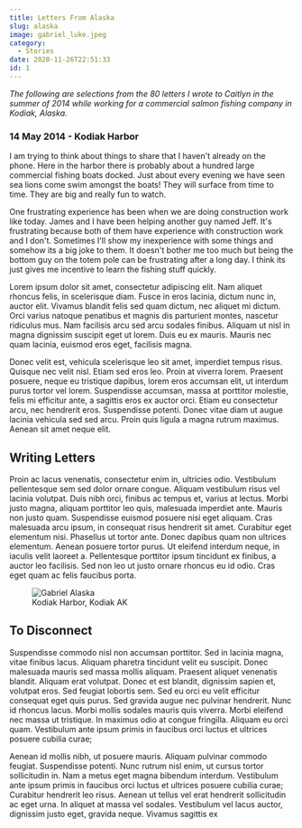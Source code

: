 ```yaml
---
title: Letters From Alaska
slug: alaska
image: gabriel_luke.jpeg
category: 
  - Stories
date: 2020-11-26T22:51:33
id: 1
---
```


_The following are selections from the 80 letters I wrote to Caitlyn in the summer of 2014 while working for a commercial salmon fishing company in Kodiak, Alaska._

### 14 May 2014 - Kodiak Harbor

I am trying to think about things to share that I haven't already on the phone. Here in the harbor there is probably about a hundred large commercial fishing boats docked. Just about every evening we have seen sea lions come swim amongst the boats! They will surface from time to time. They are big and really fun to watch.

One frustrating experience has been when we are doing construction work like today. James and I have been helping another guy named Jeff. It's frustrating because both of them have experience with construction work and I don't. Sometimes I'll show my inexperience with some things and somehow its a big joke to them. It doesn't bother me too much but being the bottom guy on the totem pole can be frustrating after a long day. I think its just gives me incentive to learn the fishing stuff quickly.

Lorem ipsum dolor sit amet, consectetur adipiscing elit. Nam aliquet rhoncus felis, in scelerisque diam. Fusce in eros lacinia, dictum nunc in, auctor elit. Vivamus blandit felis sed quam dictum, nec aliquet mi dictum. Orci varius natoque penatibus et magnis dis parturient montes, nascetur ridiculus mus. Nam facilisis arcu sed arcu sodales finibus. Aliquam ut nisl in magna dignissim suscipit eget ut lorem. Duis eu ex mauris. Mauris nec quam lacinia, euismod eros eget, facilisis magna.

Donec velit est, vehicula scelerisque leo sit amet, imperdiet tempus risus. Quisque nec velit nisl. Etiam sed eros leo. Proin at viverra lorem. Praesent posuere, neque eu tristique dapibus, lorem eros accumsan elit, ut interdum purus tortor vel lorem. Suspendisse accumsan, massa at porttitor molestie, felis mi efficitur ante, a sagittis eros ex auctor orci. Etiam eu consectetur arcu, nec hendrerit eros. Suspendisse potenti. Donec vitae diam ut augue lacinia vehicula sed sed arcu. Proin quis ligula a magna rutrum maximus. Aenean sit amet neque elit.

## Writing Letters

Proin ac lacus venenatis, consectetur enim in, ultricies odio. Vestibulum pellentesque sem sed dolor ornare congue. Aliquam vestibulum risus vel lacinia volutpat. Duis nibh orci, finibus ac tempus et, varius at lectus. Morbi justo magna, aliquam porttitor leo quis, malesuada imperdiet ante. Mauris non justo quam. Suspendisse euismod posuere nisi eget aliquam. Cras malesuada arcu ipsum, in consequat risus hendrerit sit amet. Curabitur eget elementum nisi. Phasellus ut tortor ante. Donec dapibus quam non ultrices elementum. Aenean posuere tortor purus. Ut eleifend interdum neque, in iaculis velit laoreet a. Pellentesque porttitor ipsum tincidunt ex finibus, a auctor leo facilisis. Sed non leo ut justo ornare rhoncus eu id odio. Cras eget quam ac felis faucibus porta.

<figure>
  <img src="gabriel_alaska.jpeg" alt="Gabriel Alaska" />
  <figcaption>Kodiak Harbor, Kodiak AK</figcaption>
</figure>


## To Disconnect

Suspendisse commodo nisl non accumsan porttitor. Sed in lacinia magna, vitae finibus lacus. Aliquam pharetra tincidunt velit eu suscipit. Donec malesuada mauris sed massa mollis aliquam. Praesent aliquet venenatis blandit. Aliquam erat volutpat. Donec et est blandit, dignissim sapien et, volutpat eros. Sed feugiat lobortis sem. Sed eu orci eu velit efficitur consequat eget quis purus. Sed gravida augue nec pulvinar hendrerit. Nunc id rhoncus lacus. Morbi mollis sodales mauris quis viverra. Morbi eleifend nec massa ut tristique. In maximus odio at congue fringilla. Aliquam eu orci quam. Vestibulum ante ipsum primis in faucibus orci luctus et ultrices posuere cubilia curae;

Aenean id mollis nibh, ut posuere mauris. Aliquam pulvinar commodo feugiat. Suspendisse potenti. Nunc rutrum nisl enim, ut cursus tortor sollicitudin in. Nam a metus eget magna bibendum interdum. Vestibulum ante ipsum primis in faucibus orci luctus et ultrices posuere cubilia curae; Curabitur hendrerit leo risus. Aenean ut tellus vel erat hendrerit sollicitudin ac eget urna. In aliquet at massa vel sodales. Vestibulum vel lacus auctor, dignissim justo eget, gravida neque. Vivamus sagittis ex 


